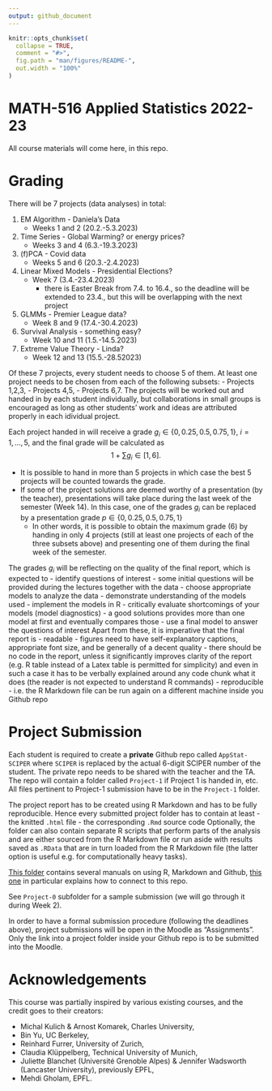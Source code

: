 ```yaml
---
output: github_document
---
```


<!-- README.md is generated from README.Rmd. Please edit that file -->

```r
knitr::opts_chunk$set(
  collapse = TRUE,
  comment = "#>",
  fig.path = "man/figures/README-",
  out.width = "100%"
)
```

# MATH-516 Applied Statistics 2022-23

<!-- badges: start -->
<!-- badges: end -->

All course materials will come here, in this repo.

# Grading

There will be 7 projects (data analyses) in total:

1. EM Algorithm - Daniela's Data
    - Weeks 1 and 2 (20.2.-5.3.2023)
2. Time Series - Global Warming? or energy prices?
    - Weeks 3 and 4 (6.3.-19.3.2023)
3. (f)PCA - Covid data
    - Weeks 5 and 6 (20.3.-2.4.2023)
4. Linear Mixed Models - Presidential Elections?
    - Week 7 (3.4.-23.4.2023)
        - there is Easter Break from 7.4. to 16.4., so the deadline will be extended to 23.4., but this will be overlapping with the next project
5. GLMMs - Premier League data?
    - Week 8 and 9 (17.4.-30.4.2023)
6. Survival Analysis  - something easy?
    - Week 10 and 11 (1.5.-14.5.2023)
7. Extreme Value Theory - Linda?
    - Week 12 and 13 (15.5.-28.52023)
    
Of these 7 projects, every student needs to choose 5 of them. At least one project needs to be chosen from each of the following subsets:
    - Projects 1,2,3,
    - Projects 4,5,
    - Projects 6,7.
The projects will be worked out and handed in by each student individually, but collaborations in small groups is encouraged as long as other students' work and ideas are attributed properly in each idividual project.

Each project handed in will receive a grade $g_i \in \{0,0.25,0.5,0.75,1\}$, $i=1,\ldots,5$, and the final grade will be calculated as
$$
1 + \sum g_i \in [1,6].
$$

* It is possible to hand in more than 5 projects in which case the best 5 projects will be counted towards the grade.
* If some of the project solutions are deemed worthy of a presentation (by the teacher), presentations will take place during the last week of the semester (Week 14). In this case, one of the grades $g_i$ can be replaced by a presentation grade $p \in \{0,0.25,0.5,0.75,1\}$
    - In other words, it is possible to obtain the maximum grade (6) by handing in only 4 projects (still at least one projects of each of the three subsets above) and presenting one of them during the final week of the semester.

The grades $g_i$ will be reflecting on the quality of the final report, which is expected to
    - identify questions of interest
        - some initial questions will be provided during the lectures together with the data
    - choose appropriate models to analyze the data
        - demonstrate understanding of the models used
    - implement the models in R
    - critically evaluate shortcomings of your models (model diagnostics)
        - a good solutions provides more than one model at first and eventually compares those
    - use a final model to answer the questions of interest
Apart from these, it is imperative that the final report is
    - readable
        - figures need to have self-explanatory captions, appropriate font size, and be generally of a decent quality
        - there should be no code in the report, unless it significantly improves clarity of the report (e.g. R table instead of a Latex table is permitted for simplicity) and even in such a case it has to be verbally explained around any code chunk what it does (the reader is not expected to understand R commands)
    - reproducible
        - i.e. the R Markdown file can be run again on a different machine inside you Github repo

# Project Submission

Each student is required to create a **private** Github repo called `AppStat-SCIPER` where `SCIPER` is replaced by the actual 6-digit SCIPER number of the student. The private repo needs to be shared with the teacher and the TA. The repo will contain a folder called `Project-1` if Project 1 is handed in, etc. All files pertinent to Project-1 submission have to be in the `Project-1` folder.

The project report has to be created using R Markdown and has to be fully reproducible. Hence every submitted project folder has to contain at least
    - the knitted `.html` file
    - the corresponding `.Rmd` source code
Optionally, the folder can also contain separate R scripts that perform parts of the analysis and are either sourced from the R Markdown file or run aside with results saved as `.RData` that are in turn loaded from the R Markdown file (the latter option is useful e.g. for computationally heavy tasks).

[This folder](https://github.com/TMasak/StatComp/tree/master/Manuals) contains several manuals on using R, Markdown and Github, [this one](https://htmlpreview.github.io/?https://github.com/TMasak/StatComp/blob/master/Manuals/02_Github.html) in particular explains how to connect to this repo.

See `Project-0` subfolder for a sample submission (we will go through it during Week 2).

In order to have a formal submission procedure (following the deadlines above), project submissions will be open in the Moodle as "Assignments". Only the link into a project folder inside your Github repo is to be submitted into the Moodle.

# Acknowledgements

This course was partially inspired by various existing courses, and the credit goes to their creators:

* Michal Kulich & Arnost Komarek, Charles University,
* Bin Yu, UC Berkeley,
* Reinhard Furrer, University of Zurich,
* Claudia Klüppelberg, Technical University of Munich,
* Juliette Blanchet (Université Grenoble Alpes) & Jennifer Wadsworth (Lancaster University), previously EPFL,
* Mehdi Gholam, EPFL.

  
  
  


